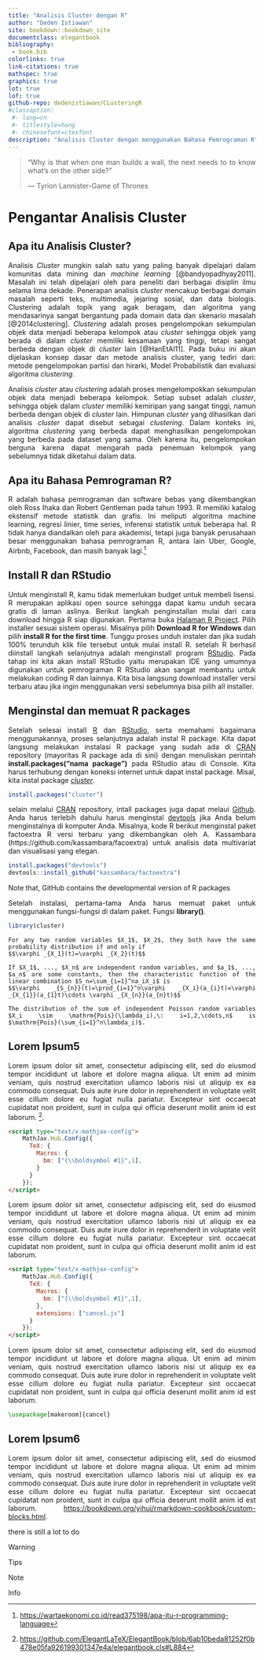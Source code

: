```yaml
---
title: "Analisis Cluster dengan R"
author: "Deden Istiawan"
site: bookdown::bookdown_site
documentclass: elegantbook
bibliography: 
 - book.bib
colorlinks: true
link-citations: true
mathspec: true
graphics: true
lot: true
lof: true
github-repo: dedenistiawan/CLusteringR
#classoption: 
 #- lang=cn
 #- titlestyle=hang
 #- chinesefont=ctexfont
description: "Analisis Cluster dengan menggunakan Bahasa Pemrograman R"
---
```


\mainmatter

```{=html}
<style>
body{
text-align: justify}
</style>
```
> "Why is that when one man builds a wall, the next needs to to know what's on the other side?"
>
> --- Tyrion Lannister-Game of Thrones

# Pengantar Analisis Cluster

## Apa itu Analisis Cluster?

Analisis *Cluster* mungkin salah satu yang paling banyak dipelajari dalam komunitas data mining dan *machine learning* [@bandyopadhyay2011]. Masalah ini telah dipelajari oleh para peneliti dari berbagai disiplin ilmu selama lima dekade. Penerapan analisis *cluster* mencakup berbagai domain masalah seperti teks, multimedia, jejaring sosial, dan data biologis. Clustering adalah topik yang agak beragam, dan algoritma yang mendasarinya sangat bergantung pada domain data dan skenario masalah [@2014clustering]. *Clustering* adalah proses pengelompokan sekumpulan objek data menjadi beberapa kelompok atau *cluster* sehingga objek yang berada di dalam *cluster* memiliki kesamaan yang tinggi, tetapi sangat berbeda dengan objek di *cluster* lain [@HanEtAl11]. Pada buku ini akan dijelaskan konsep dasar dan metode analisis cluster, yang tediri dari: metode pengelompokan partisi dan hirarki, Model Probabilistik dan evaluasi algoritma *clustering*.

Analisis *cluster* atau *clustering* adalah proses mengelompokkan sekumpulan objek data menjadi beberapa kelompok. Setiap subset adalah *cluster*, sehingga objek dalam *cluster* memiliki kemiripan yang sangat tinggi, namun berbeda dengan objek di *cluster* lain. Himpunan *cluster* yang dihasilkan dari analisis *cluster* dapat disebut sebagai *clustering*. Dalam konteks ini, algoritma *clustering* yang berbeda dapat menghasilkan pengelompokan yang berbeda pada dataset yang sama. Oleh karena itu, pengelompokan berguna karena dapat mengarah pada penemuan kelompok yang sebelumnya tidak diketahui dalam data.

## Apa itu Bahasa Pemrograman R?

R adalah bahasa pemrograman dan software bebas yang dikembangkan oleh Ross Ihaka dan Robert Gentleman pada tahun 1993. R memiliki katalog ekstensif metode statistik dan grafis. Ini meliputi algoritma machine learning, regresi linier, time series, inferensi statistik untuk beberapa hal. R tidak hanya diandalkan oleh para akademisi, tetapi juga banyak perusahaan besar menggunakan bahasa pemrograman R, antara lain Uber, Google, Airbnb, Facebook, dan masih banyak lagi.[^index-1]

[^index-1]: <https://wartaekonomi.co.id/read375198/apa-itu-r-programming-language>

## Install R dan RStudio

Untuk menginstall R, kamu tidak memerlukan budget untuk membeli lisensi. R merupakan aplikasi open source sehingga dapat kamu unduh secara gratis di laman aslinya. Berikut langkah penginstallan mulai dari cara download hingga R siap digunakan. Pertama buka [Halaman R Project](https://cran.r-project.org/). Pilih installer sesuai sistem operasi. Misalnya pilih **Download R for Windows** dan pilih **install R for the first time**. Tunggu proses unduh instaler dan jika sudah 100% terunduh klik file tersebut untuk mulai install R. setelah R berhasil diinstall langkah selanjutnya adalah menginstall program [RStudio](https://posit.co/download/rstudio-desktop/). Pada tahap ini kita akan install RStudio yaitu merupakan IDE yang umumnya digunakan untuk pemrograman R RStudio akan sangat membantu untuk melakukan coding R dan lainnya. Kita bisa langsung download installer versi terbaru atau jika ingin menggunakan versi sebelumnya bisa pilih all installer.

## Menginstal dan memuat R packages
Setelah selesai instalI [R](https://cran.r-project.org/) dan [RStudio](https://posit.co/download/rstudio-desktop/), serta memahami bagaimana menggunakannya, proses selanjutnya adalah instal R package. Kita dapat langsung melakukan instalasi R package yang sudah ada di [CRAN](https://cran.r-project.org/) repository (mayoritas R package ada di sini) dengan menuliskan perintah **install.packages(“nama package”)** pada RStudio atau di Console. Kita harus terhubung dengan koneksi internet untuk dapat instal package. Misal, kita instal package [*cluster*](https://cran.r-project.org/web/packages/cluster/index.html).

```r
install.packages("cluster")
```

selain melalui [CRAN](https://cran.r-project.org/) repository, intall packages juga dapat melaui [Github](https://github.com/). Anda harus terlebih dahulu harus menginstal [devtools](https://cran.r-project.org/web/packages/devtools/index.html) jika Anda belum menginstalnya di komputer Anda. Misalnya, kode R berikut menginstal paket factoextra R versi terbaru yang dikembangkan oleh A. Kassambara (https://github.com/kassambara/facoextra) untuk analisis data multivariat dan visualisasi yang elegan.

```r
install.packages("devtools")
devtools::install_github("kassambara/factoextra")
```

::: {.rmdnote data-latex="{Note}"}
Note that, GitHub contains the developmental version of R packages
:::

Setelah instalasi, pertama-tama Anda harus memuat paket untuk menggunakan fungsi-fungsi di dalam paket. Fungsi **library()**.

```r
library(cluster)
```


```lemma
For any two random variables $X_1$, $X_2$, they both have the same probability distribution if and only if
$$\varphi _{X_1}(t)=\varphi _{X_2}(t)$$
```

```theorem
If $X_1$, ..., $X_n$ are independent random variables, and $a_1$, ..., $a_n$ are some constants, then the characteristic function of the linear combination $S_n=\sum_{i=1}^na_iX_i$ is
$$\varphi _{S_{n}}(t)=\prod_{i=1}^n\varphi _{X_i}(a_{i}t)=\varphi _{X_{1}}(a_{1}t)\cdots \varphi _{X_{n}}(a_{n}t)$$
```

```proposition
The distribution of the sum of independent Poisson random variables $X_i \sim \mathrm{Pois}(\lambda_i),\: i=1,2,\cdots,n$ is $\mathrm{Pois}(\sum_{i=1}^n\lambda_i)$.
```

## Lorem Ipsum5 {#math-formular}

Lorem ipsum dolor sit amet, consectetur adipiscing elit, sed do eiusmod tempor incididunt ut labore et dolore magna aliqua. Ut enim ad minim veniam, quis nostrud exercitation ullamco laboris nisi ut aliquip ex ea commodo consequat. Duis aute irure dolor in reprehenderit in voluptate velit esse cillum dolore eu fugiat nulla pariatur. Excepteur sint occaecat cupidatat non proident, sunt in culpa qui officia deserunt mollit anim id est laborum. [^index-2].

[^index-2]: <https://github.com/ElegantLaTeX/ElegantBook/blob/6ab10beda81252f0b478e05fa926199301347e4a/elegantbook.cls#L884>

``` html
<script type="text/x-mathjax-config">
    MathJax.Hub.Config({
      TeX: {
        Macros: {
          bm: ["{\\boldsymbol #1}",1],
        }
      }
    });
</script>
```

Lorem ipsum dolor sit amet, consectetur adipiscing elit, sed do eiusmod tempor incididunt ut labore et dolore magna aliqua. Ut enim ad minim veniam, quis nostrud exercitation ullamco laboris nisi ut aliquip ex ea commodo consequat. Duis aute irure dolor in reprehenderit in voluptate velit esse cillum dolore eu fugiat nulla pariatur. Excepteur sint occaecat cupidatat non proident, sunt in culpa qui officia deserunt mollit anim id est laborum.

``` html
<script type="text/x-mathjax-config">
    MathJax.Hub.Config({
      TeX: {
        Macros: {
          bm: ["{\\boldsymbol #1}",1],
        },
        extensions: ["cancel.js"]
      }
    });
</script>
```

Lorem ipsum dolor sit amet, consectetur adipiscing elit, sed do eiusmod tempor incididunt ut labore et dolore magna aliqua. Ut enim ad minim veniam, quis nostrud exercitation ullamco laboris nisi ut aliquip ex ea commodo consequat. Duis aute irure dolor in reprehenderit in voluptate velit esse cillum dolore eu fugiat nulla pariatur. Excepteur sint occaecat cupidatat non proident, sunt in culpa qui officia deserunt mollit anim id est laborum.

``` latex
\usepackage[makeroom]{cancel}
```

## Lorem Ipsum6 {#custom-block}

Lorem ipsum dolor sit amet, consectetur adipiscing elit, sed do eiusmod tempor incididunt ut labore et dolore magna aliqua. Ut enim ad minim veniam, quis nostrud exercitation ullamco laboris nisi ut aliquip ex ea commodo consequat. Duis aute irure dolor in reprehenderit in voluptate velit esse cillum dolore eu fugiat nulla pariatur. Excepteur sint occaecat cupidatat non proident, sunt in culpa qui officia deserunt mollit anim id est laborum. <https://bookdown.org/yihui/rmarkdown-cookbook/custom-blocks.html>.

[there is still a lot to do]{.todo}

::: {.rmdwarn data-latex="{Warning}"}
Warning
:::

::: {.rmdtip data-latex="{Tips}"}
Tips
:::

::: {.rmdnote data-latex="{Note}"}
Note
:::

::: rmdinfo
Info
:::
